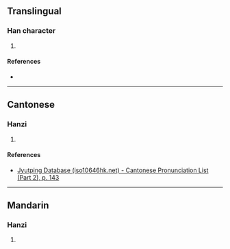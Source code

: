 {{character info/new}}
==Translingual==

===Han character===
{{Han char|rn=85|rad=水|as=11|sn=14|four=34134|canj=EKKK|ids=⿰氵爽}}

# {{defn|Han|sort=水11}}

====References====
* {{Han ref|kx=0648.010|dkj=18181|dj=1057.150|hdz=31720.070|uh=6F3A|ud=28474|bh=E2B4|bd=58036}}

----

==Cantonese==

===Hanzi===
{{yue-hanzi|jyut=[[song2]]|y=song2}}

# {{defn|lang=yue|sort=水11}}

====References====
*[http://www.iso10646hk.net/jp/document/download.jsp Jyutping Database (iso10646hk.net) - Cantonese Pronunciation List (Part 2), p. 143]

----

==Mandarin==

===Hanzi===
{{cmn-hanzi|pin=[[shuǎng]] ([[shuang3]])|wg=shuang<sup>3</sup>}}

# {{defn|lang=cmn|sort=水11}}